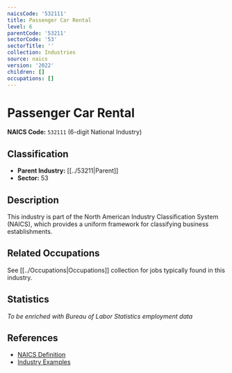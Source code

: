```yaml
---
naicsCode: '532111'
title: Passenger Car Rental
level: 6
parentCode: '53211'
sectorCode: '53'
sectorTitle: ''
collection: Industries
source: naics
version: '2022'
children: []
occupations: []
---
```

# Passenger Car Rental

**NAICS Code:** `532111` (6-digit National Industry)

## Classification

- **Parent Industry:** [[../53211|Parent]]
- **Sector:** 53

## Description

This industry is part of the North American Industry Classification System (NAICS), which provides a uniform framework for classifying business establishments.

## Related Occupations

See [[../Occupations|Occupations]] collection for jobs typically found in this industry.

## Statistics

*To be enriched with Bureau of Labor Statistics employment data*

## References

- [NAICS Definition](https://www.census.gov/naics/)
- [Industry Examples](https://www.census.gov/naics/2022NAICS/)
